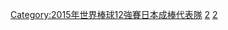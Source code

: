 {{Navbox
|name = 2015年世界棒球12強賽日本成棒代表隊
|title = {{Flagicon|JPN}} [[日本棒球代表隊|<span style="color:#fff;">日本成棒代表隊</span>]] - [[2015年世界棒球12強賽|{{Color|#fff|2015年第一屆世界棒球12強賽}}]]
|state = <includeonly>collapsed</includeonly>
|basestyle = background:#003; color:#fff;
|listclass = hlist hlist-pipe
|group1 = 總教練
|list1 = 90 [[小久保裕紀]]
|group2 = 教練
|list2 = 
* 73 [[奈良原浩]]（首席）
* 89 [[鹿取義隆]]（投手）
* 80 [[稲葉篤紀]]（打撃）
* 79 [[大西崇之]]（外野守備・跑壘）
* 87 [[仁志敏久]]（内野守備・跑壘）
* 88 [[矢野燿大]]（體能）
|group3 = 投手
|list3 = 
* 10 [[松井裕樹]]
* 11 [[菅野智之]]
* 14 [[則本昂大]]
* 15 [[澤村拓一]]
* 16 [[大谷翔平]]
* 18 [[前田健太]]
* 19 [[增井浩俊]]
* 21 [[西勇輝]]
* 22 [[大野雄大]]
* 24 [[山崎康晃]]
* 29 [[小川泰弘]]
* 30 [[武田翔太]]
* 35 [[牧田和久]]
|group4 = 捕手
|list4 = 
* 27 [[炭谷銀仁朗]]
* 37 [[嶋基宏]]
* 52 [[中村悠平]]
|group5 = 内野手
|list5 = 
* 2 [[今宮健太]]
* 3 [[松田宣浩]]
* 5 [[川端慎吾]]
* 6 [[坂本勇人]]
* 9 [[中島卓也]]
* 13 [[中田翔]]
* 23 [[山田哲人]]
* 60 [[中村剛也]]
|group6 = 外野手
|list6 = 
* 7 [[中村晃]]
* 8 [[平田良介]]
* 25 [[筒香嘉智]]
* 55 [[秋山翔吾]]
}}<noinclude>
[[Category:2015年世界棒球12強賽日本成棒代表隊]]
[[Category:日本棒球模板|2]]
[[Category:棒球導航模板|2]]
</noinclude>